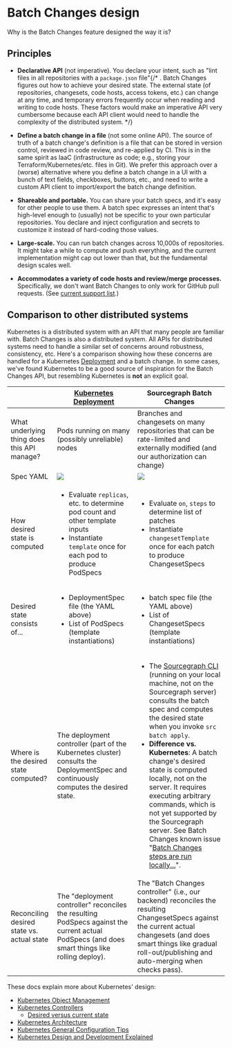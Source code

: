 # Batch Changes design

Why is the Batch Changes feature designed the way it is?

## Principles

- **Declarative API** (not imperative). You declare your intent, such as "lint files in all repositories with a `package.json` file"{/* <!-- TODO(sqs): thorsten had a suggestion to make this quote use non-imperative language but I can't find the comment -->. Batch Changes figures out how to achieve your desired state. The external state (of repositories, changesets, code hosts, access tokens, etc.) can change at any time, and temporary errors frequently occur when reading and writing to code hosts. These factors would make an imperative API very cumbersome because each API client would need to handle the complexity of the distributed system. */}

- **Define a batch change in a file** (not some online API). The source of truth of a batch change's definition is a file that can be stored in version control, reviewed in code review, and re-applied by CI. This is in the same spirit as IaaC (infrastructure as code; e.g., storing your Terraform/Kubernetes/etc. files in Git). We prefer this approach over a (worse) alternative where you define a batch change in a UI with a bunch of text fields, checkboxes, buttons, etc., and need to write a custom API client to import/export the batch change definition.
- **Shareable and portable.** You can share your batch specs, and it's easy for other people to use them. A batch spec expresses an intent that's high-level enough to (usually) not be specific to your own particular repositories. You declare and inject configuration and secrets to customize it instead of hard-coding those values.
- **Large-scale.** You can run batch changes across 10,000s of repositories. It might take a while to compute and push everything, and the current implementation might cap out lower than that, but the fundamental design scales well.
- **Accommodates a variety of code hosts and review/merge processes.** Specifically, we don't want Batch Changes to only work for GitHub pull requests. (See [current support list](/batch_changes/#supported-code-hosts-and-changeset-types).)

## Comparison to other distributed systems

Kubernetes is a distributed system with an API that many people are familiar with. Batch Changes is also a distributed system. All APIs for distributed systems need to handle a similar set of concerns around robustness, consistency, etc. Here's a comparison showing how these concerns are handled for a Kubernetes [Deployment](https://kubernetes.io/docs/concepts/workloads/controllers/deployment/) and a batch change. In some cases, we've found Kubernetes to be a good source of inspiration for the Batch Changes API, but resembling Kubernetes is **not** an explicit goal.

|  | **[Kubernetes Deployment](https://kubernetes.io/docs/concepts/workloads/controllers/deployment/)** | **Sourcegraph Batch Changes** |
|----------|----------|----------|
|      What underlying thing does this API manage?    |     Pods running on many (possibly unreliable) nodes     |     Branches and changesets on many repositories that can be rate-limited and externally modified (and our authorization can change)    |
|   Spec YAML       |     ![](https://storage.googleapis.com/sourcegraph-assets/Docs/batch-changes-code-kub.png)     |    ![](https://storage.googleapis.com/sourcegraph-assets/Docs/sg-batch-changes.png)      |
|      How desired state is computed    |    <ul><li>Evaluate `replicas`, etc. to determine pod count and other template inputs</li><li>Instantiate `template` once for each pod to produce PodSpecs</li></ul>      |    <ul><li>Evaluate `on`, `steps` to determine list of patches</li><li>Instantiate `changesetTemplate` once for each patch to produce ChangesetSpecs</li></ul>     |
|      Desired state consists of...    |    <ul><li>DeploymentSpec file (the YAML above)</li><li>List of PodSpecs (template instantiations)</li></ul>      |    <ul><li>batch spec file (the YAML above)</li><li>List of ChangesetSpecs (template instantiations)</li></ul>     |
|      Where is the desired state computed?    |    The deployment controller (part of the Kubernetes cluster) consults the DeploymentSpec and continuously computes the desired state.|    <ul><li>The [Sourcegraph CLI](https://github.com/sourcegraph/src-cli) (running on your local machine, not on the Sourcegraph server) consults the batch spec and computes the desired state when you invoke `src batch apply`.</li><li>**Difference vs. Kubernetes**: A batch change's desired state is computed locally, not on the server. It requires executing arbitrary commands, which is not yet supported by the Sourcegraph server. See Batch Changes known issue "[Batch Changes steps are run locally...](/batch_changes/explanations/introduction_to_batch_changes#server-execution)".</li></ul>     |
|      Reconciling desired state vs. actual state    |   The "deployment controller" reconciles the resulting PodSpecs against the current actual PodSpecs (and does smart things like rolling deploy).| The "Batch Changes controller" (i.e., our backend) reconciles the resulting ChangesetSpecs against the current actual changesets (and does smart things like gradual roll-out/publishing and auto-merging when checks pass).|





These docs explain more about Kubernetes' design:

- [Kubernetes Object Management](https://kubernetes.io/docs/concepts/overview/working-with-objects/object-management/)
- [Kubernetes Controllers](https://kubernetes.io/docs/concepts/architecture/controller/)
  - [Desired versus current state](https://kubernetes.io/docs/concepts/architecture/controller/#desired-vs-current)
- [Kubernetes Architecture](https://github.com/kubernetes/community/blob/master/contributors/design-proposals/architecture/architecture)
- [Kubernetes General Configuration Tips](https://kubernetes.io/docs/concepts/configuration/overview/#general-configuration-tips)
- [Kubernetes Design and Development Explained](https://thenewstack.io/kubernetes-design-and-development-explained/)
